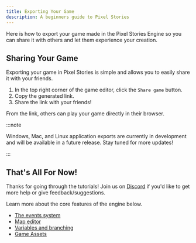 ```yaml
---
title: Exporting Your Game
description: A beginners guide to Pixel Stories
---
```



Here is how to export your game made in the Pixel Stories Engine so you can share it with others and let them experience your creation.

## Sharing Your Game

Exporting your game in Pixel Stories is simple and allows you to easily share it with your friends.

<Steps>

1. In the top right corner of the game editor, click the `Share game` button.
2. Copy the generated link.
3. Share the link with your friends!

</Steps>

From the link, others can play your game directly in their browser.

:::note

Windows, Mac, and Linux application exports are currently in development and will be available in a future release. Stay tuned for more updates!

:::

## That's All For Now!

Thanks for going through the tutorials! Join us on [Discord](https://discord.gg/XN9EaUh26g) if you'd like to get more help or give feedback/suggestions.

Learn more about the core features of the engine below.

- [The events system](/features/events-system)
- [Map editor](/features/map-editor)
- [Variables and branching](/features/variables-and-branching)
- [Game Assets](/features/game-assets)
